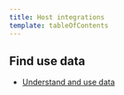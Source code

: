 ```yaml
---
title: Host integrations
template: tableOfContents
---
```


## Find use data

* [Understand and use data](/docs/infrastructure/host-integrations/find-use-data/understand-use-data)
